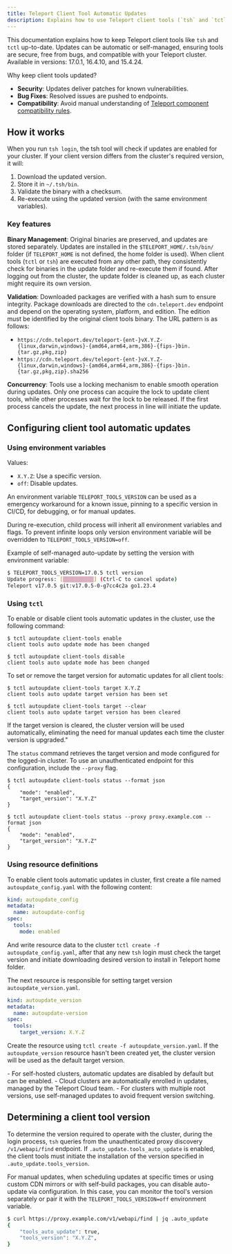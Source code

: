 ```yaml
---
title: Teleport Client Tool Automatic Updates
description: Explains how to use Teleport client tools (`tsh` and `tctl`) auto-updates.
---
```


This documentation explains how to keep Teleport client tools like `tsh` and `tctl` up-to-date.
Updates can be automatic or self-managed, ensuring tools are secure, free from bugs,
and compatible with your Teleport cluster. Available in versions: 17.0.1, 16.4.10, and 15.4.24.

Why keep client tools updated?

- **Security**: Updates deliver patches for known vulnerabilities.
- **Bug Fixes**: Resolved issues are pushed to endpoints.
- **Compatibility**: Avoid manual understanding of [Teleport component compatibility rules](overview.mdx#component-compatibility).

## How it works

When you run `tsh login`, the tsh tool will check if updates are enabled for your cluster.
If your client version differs from the cluster's required version, it will:

1. Download the updated version.
2. Store it in `~/.tsh/bin`.
3. Validate the binary with a checksum.
4. Re-execute using the updated version (with the same environment variables).

### Key features

**Binary Management**: Original binaries are preserved, and updates are stored separately.
Updates are installed in the `$TELEPORT_HOME/.tsh/bin/` folder (if `TELEPORT_HOME` is not defined, the home folder is used).
When client tools (`tctl` or `tsh`) are executed from any other path, they consistently check for binaries in the update
folder and re-execute them if found. After logging out from the cluster, the update folder is cleaned up, as each
cluster might require its own version.

**Validation**: Downloaded packages are verified with a hash sum to ensure integrity.
Package downloads are directed to the `cdn.teleport.dev` endpoint and depend on the operating system,
platform, and edition. The edition must be identified by the original client tools binary.
The URL pattern is as follows:
- `https://cdn.teleport.dev/teleport-{ent-}vX.Y.Z-{linux,darwin,windows}-{amd64,arm64,arm,386}-{fips-}bin.{tar.gz,pkg,zip}`
- `https://cdn.teleport.dev/teleport-{ent-}vX.Y.Z-{linux,darwin,windows}-{amd64,arm64,arm,386}-{fips-}bin.{tar.gz,pkg,zip}.sha256`

**Concurrency**: Tools use a locking mechanism to enable smooth operation during updates.
Only one process can acquire the lock to update client tools, while other processes wait for the lock to be released.
If the first process cancels the update, the next process in line will initiate the update.

## Configuring client tool automatic updates

### Using environment variables
Values:
- `X.Y.Z`: Use a specific version.
- `off`: Disable updates.

An environment variable `TELEPORT_TOOLS_VERSION` can be used as a emergency workaround for a known issue,
pinning to a specific version in CI/CD, for debugging, or for manual updates.

During re-execution, child process will inherit all environment variables and flags. To prevent infinite loops
only version environment variable will be overridden to `TELEPORT_TOOLS_VERSION=off`.

Example of self-managed auto-update by setting the version with environment variable:
```bash
$ TELEPORT_TOOLS_VERSION=17.0.5 tctl version
Update progress: [▒▒▒▒▒▒▒▒▒▒] (Ctrl-C to cancel update)
Teleport v17.0.5 git:v17.0.5-0-g7cc4c2a go1.23.4
````

### Using `tctl`

To enable or disable client tools automatic updates in the cluster, use the following command:

```code
$ tctl autoupdate client-tools enable
client tools auto update mode has been changed

$ tctl autoupdate client-tools disable
client tools auto update mode has been changed
```

To set or remove the target version for automatic updates for all client tools:

```code
$ tctl autoupdate client-tools target X.Y.Z
client tools auto update target version has been set

$ tctl autoupdate client-tools target --clear
client tools auto update target version has been cleared
```

If the target version is cleared, the cluster version will be used automatically, eliminating the need for manual
updates each time the cluster version is upgraded."

The `status` command retrieves the target version and mode configured for the logged-in cluster.
To use an unauthenticated endpoint for this configuration, include the `--proxy` flag.

```code
$ tctl autoupdate client-tools status --format json
{
    "mode": "enabled",
    "target_version": "X.Y.Z"
}

$ tctl autoupdate client-tools status --proxy proxy.example.com --format json
{
    "mode": "enabled",
    "target_version": "X.Y.Z"
}
```

### Using resource definitions

To enable client tools automatic updates in cluster, first create a file named `autoupdate_config.yaml` with the following content:

```yaml
kind: autoupdate_config
metadata:
  name: autoupdate-config
spec:
  tools:
    mode: enabled
```

And write resource data to the cluster `tctl create -f autoupdate_config.yaml`, after that any new `tsh` login must
check the target version and initiate downloading desired version to install in Teleport home folder.

The next resource is responsible for setting target version `autoupdate_version.yaml`.

```yaml
kind: autoupdate_version
metadata:
  name: autoupdate-version
spec:
  tools:
    target_version: X.Y.Z
```

Create the resource using `tctl create -f autoupdate_version.yaml`.
If the `autoupdate_version` resource hasn't been created yet, the cluster version will be used as the default target version.

<Admonition type="note">
    - For self-hosted clusters, automatic updates are disabled by default but can be enabled.
    - Cloud clusters are automatically enrolled in updates, managed by the Teleport Cloud team.
    - For clusters with multiple root versions, use self-managed updates to avoid frequent version switching.
</Admonition>

## Determining a client tool version

To determine the version required to operate with the cluster, during the login process, `tsh` queries from the
unauthenticated proxy discovery `/v1/webapi/find` endpoint. If `.auto_update.tools_auto_update` is enabled, the
client tools must initiate the installation of the version specified in `.auto_update.tools_version`.

For manual updates, when scheduling updates at specific times or using custom CDN mirrors or with self-build packages,
you can disable auto-update via configuration. In this case, you can monitor the tool's version separately
or pair it with the `TELEPORT_TOOLS_VERSION=off` environment variable.

```bash
$ curl https://proxy.example.com/v1/webapi/find | jq .auto_update
{
    "tools_auto_update": true,
    "tools_version": "X.Y.Z",
}
```
